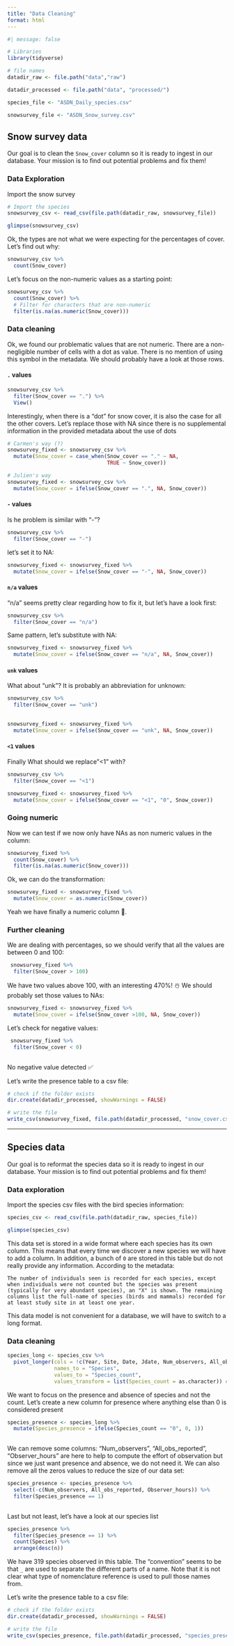 ```yaml
---
title: "Data Cleaning"
format: html
---
```



```r
#| message: false  

# Libraries
library(tidyverse)

# file names
datadir_raw <- file.path("data","raw")

datadir_processed <- file.path("data", "processed/")

species_file <- "ASDN_Daily_species.csv"

snowsurvey_file <- "ASDN_Snow_survey.csv"
```


## Snow survey data

::: {.callout-note title="Our task and you have to accept it :)"}
Our goal is to clean the `Snow_cover` column so it is ready to ingest in our database. Your mission is to find out potential problems and fix them!
:::

### Data Exploration

Import the snow survey

```r
# Import the species
snowsurvey_csv <- read_csv(file.path(datadir_raw, snowsurvey_file))

glimpse(snowsurvey_csv)

```

Ok, the types are not what we were expecting for the percentages of cover. Let's find out why:

```r
snowsurvey_csv %>%
  count(Snow_cover)
```

Let's focus on the non-numeric values as a starting point:

```r
snowsurvey_csv %>%
  count(Snow_cover) %>%
  # Filter for characters that are non-numeric
  filter(is.na(as.numeric(Snow_cover)))
```

### Data cleaning

Ok, we found our problematic values that are not numeric. There are a non-negligible number of cells with a dot as value. There is no mention of using this symbol in the metadata. We should probably have a look at those rows.

#### `.` values

```r
snowsurvey_csv %>%
  filter(Snow_cover == ".") %>%
  View()
```

Interestingly, when there is a "dot" for snow cover, it is also the case for all the other covers. Let's replace those with NA since there is no supplemental information in the provided metadata about the use of dots

```r
# Carmen's way (?)
snowsurvey_fixed <- snowsurvey_csv %>%
  mutate(Snow_cover = case_when(Snow_cover == "." ~ NA,
                                TRUE ~ Snow_cover))

# Julien's way
snowsurvey_fixed <- snowsurvey_csv %>%
  mutate(Snow_cover = ifelse(Snow_cover == ".", NA, Snow_cover))
```

#### `-` values

Is he problem is similar with "-"?

```r
snowsurvey_csv %>%
  filter(Snow_cover == "-")
```


let's set it to NA:

```r
snowsurvey_fixed <- snowsurvey_fixed %>%
  mutate(Snow_cover = ifelse(Snow_cover == "-", NA, Snow_cover))
```

#### `n/a` values

"n/a" seems pretty clear regarding how to fix it, but let's have a look first:

```r
snowsurvey_csv %>%
  filter(Snow_cover == "n/a")
```


Same pattern, let's substitute with NA:

```r
snowsurvey_fixed <- snowsurvey_fixed %>%
  mutate(Snow_cover = ifelse(Snow_cover == "n/a", NA, Snow_cover))
```

#### `unk` values

What about "unk"? It is probably an abbreviation for unknown:

```r
snowsurvey_csv %>%
  filter(Snow_cover == "unk")
  
```


```r
snowsurvey_fixed <- snowsurvey_fixed %>%
  mutate(Snow_cover = ifelse(Snow_cover == "unk", NA, Snow_cover))
```

#### `<1` values

Finally What should we replace"<1" with?

```r
snowsurvey_csv %>%
  filter(Snow_cover == "<1")
```

```r
snowsurvey_fixed <- snowsurvey_fixed %>%
  mutate(Snow_cover = ifelse(Snow_cover == "<1", "0", Snow_cover))
```


### Going numeric

Now we can test if we now only have NAs as non numeric values in the column:

```r
snowsurvey_fixed %>%
  count(Snow_cover) %>%
  filter(is.na(as.numeric(Snow_cover)))
```

Ok, we can do the transformation:

```r
snowsurvey_fixed <- snowsurvey_fixed %>%
  mutate(Snow_cover = as.numeric(Snow_cover))
```

Yeah we have finally a numeric column 🎉. 


### Further cleaning

We are dealing with percentages, so we should verify that all the values are between 0 and 100:

```r
 snowsurvey_fixed %>%
  filter(Snow_cover > 100)

```

We have two values above 100, with an interesting 470%! ☃️ We should probably set those values to NAs:

```r
snowsurvey_fixed <- snowsurvey_fixed %>%
  mutate(Snow_cover = ifelse(Snow_cover >100, NA, Snow_cover))
```

Let's check for negative values:

```r
 snowsurvey_fixed %>%
  filter(Snow_cover < 0)
  
```

No negative value detected ✅

Let's write the presence table to a csv file:

```r
# check if the folder exists
dir.create(datadir_processed, showWarnings = FALSE)

# write the file
write_csv(snowsurvey_fixed, file.path(datadir_processed, "snow_cover.csv"))
```

<hr> 


## Species data

::: {.callout-note title="Our task and you have to accept it :)"}
Our goal is to reformat the species data so it is ready to ingest in our database. Your mission is to find out potential problems and fix them!
:::

### Data exploration

Import the species csv files with the bird species information:

```r
species_csv <- read_csv(file.path(datadir_raw, species_file))

glimpse(species_csv)
```

This data set is stored in a wide format where each species has its own column. This means that every time we discover a new species we will have to add a column. In addition, a bunch of `0` are stored in this table but do not really provide any information. According to the metadata:

```
The number of individuals seen is recorded for each species, except when individuals were not counted but the species was present (typically for very abundant species), an "X" is shown. The remaining columns list the full-name of species (birds and mammals) recorded for at least study site in at least one year.
```

This data model is not convenient for a database, we will have to switch to a long format.


### Data cleaning

```r
species_long <- species_csv %>%
  pivot_longer(cols = !c(Year, Site, Date, Jdate, Num_observers, All_obs_reported, Observer_hours),
               names_to = "Species",
               values_to = "Species_count",
               values_transform = list(Species_count = as.character)) # coerce into characters
```


We want to focus on the presence and absence of species and not the count. Let's create a new column for presence where anything else than 0 is considered present

```r
species_presence <- species_long %>%
  mutate(Species_presence = ifelse(Species_count == "0", 0, 1))
  
```

We can remove some columns: "Num_observers", "All_obs_reported", "Observer_hours" are here to help to compute the effort of observation but since we just want presence and absence, we do not need it. We can also remove all the zeros values to reduce the size of our data set:

```r
species_presence <- species_presence %>%
  select(-c(Num_observers, All_obs_reported, Observer_hours)) %>%
  filter(Species_presence == 1)
  

```

Last but not least, let's have a look at our species list

```r
species_presence %>%
  filter(Species_presence == 1) %>%
  count(Species) %>%
  arrange(desc(n))
```

We have 319 species observed in this table. The "convention" seems to be that `_` are used to separate the different parts of a name. Note that it is not clear what type of nomenclature reference is used to pull those names from.

Let's write the presence table to a csv file:

```r
# check if the folder exists
dir.create(datadir_processed, showWarnings = FALSE)

# write the file
write_csv(species_presence, file.path(datadir_processed, "species_presence.csv"))
```



